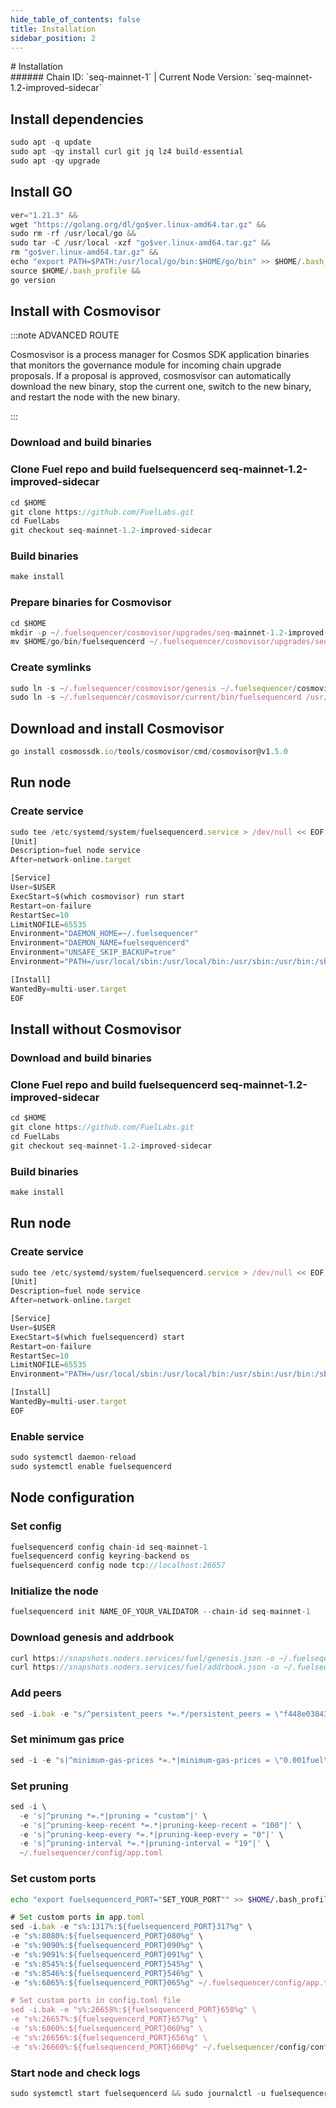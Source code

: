 ```yaml
---
hide_table_of_contents: false
title: Installation
sidebar_position: 2
---
```


<div class="h1-with-icon icon-fuel">
# Installation
</div>
###### Chain ID: `seq-mainnet-1` | Current Node Version: `seq-mainnet-1.2-improved-sidecar`

## Install dependencies

```js
sudo apt -q update
sudo apt -qy install curl git jq lz4 build-essential
sudo apt -qy upgrade
```

## Install GO
```js
ver="1.21.3" &&
wget "https://golang.org/dl/go$ver.linux-amd64.tar.gz" &&
sudo rm -rf /usr/local/go &&
sudo tar -C /usr/local -xzf "go$ver.linux-amd64.tar.gz" &&
rm "go$ver.linux-amd64.tar.gz" &&
echo "export PATH=$PATH:/usr/local/go/bin:$HOME/go/bin" >> $HOME/.bash_profile &&
source $HOME/.bash_profile &&
go version
```

## Install with Cosmovisor
:::note ADVANCED ROUTE

Cosmosvisor is a process manager for Cosmos SDK application binaries that monitors the governance module for incoming chain upgrade proposals. If a proposal is approved, cosmosvisor can automatically download the new binary, stop the current one, switch to the new binary, and restart the node with the new binary.

:::
### Download and build binaries
### Clone Fuel repo and build fuelsequencerd seq-mainnet-1.2-improved-sidecar
```js
cd $HOME
git clone https://github.com/FuelLabs.git
cd FuelLabs
git checkout seq-mainnet-1.2-improved-sidecar
```

### Build binaries
```js
make install
```
### Prepare binaries for Cosmovisor
```js
cd $HOME
mkdir -p ~/.fuelsequencer/cosmovisor/upgrades/seq-mainnet-1.2-improved-sidecar/bin
mv $HOME/go/bin/fuelsequencerd ~/.fuelsequencer/cosmovisor/upgrades/seq-mainnet-1.2-improved-sidecar/bin/
```

### Create symlinks
```js
sudo ln -s ~/.fuelsequencer/cosmovisor/genesis ~/.fuelsequencer/cosmovisor/current -f
sudo ln -s ~/.fuelsequencer/cosmovisor/current/bin/fuelsequencerd /usr/local/bin/fuelsequencerd -f
```

## Download and install Cosmovisor
```js
go install cosmossdk.io/tools/cosmovisor/cmd/cosmovisor@v1.5.0
```

## Run node
### Create service
```js
sudo tee /etc/systemd/system/fuelsequencerd.service > /dev/null << EOF
[Unit]
Description=fuel node service
After=network-online.target

[Service]
User=$USER
ExecStart=$(which cosmovisor) run start
Restart=on-failure
RestartSec=10
LimitNOFILE=65535
Environment="DAEMON_HOME=~/.fuelsequencer"
Environment="DAEMON_NAME=fuelsequencerd"
Environment="UNSAFE_SKIP_BACKUP=true"
Environment="PATH=/usr/local/sbin:/usr/local/bin:/usr/sbin:/usr/bin:/sbin:/bin:/usr/games:/usr/local/games:/snap/bin:~/.fuelsequencer/cosmovisor/current/bin"

[Install]
WantedBy=multi-user.target
EOF
```

## Install without Cosmovisor

### Download and build binaries
### Clone Fuel repo and build fuelsequencerd seq-mainnet-1.2-improved-sidecar
```js
cd $HOME
git clone https://github.com/FuelLabs.git
cd FuelLabs
git checkout seq-mainnet-1.2-improved-sidecar
```

### Build binaries
```js
make install
```

## Run node
### Create service
```js
sudo tee /etc/systemd/system/fuelsequencerd.service > /dev/null << EOF
[Unit]
Description=fuel node service
After=network-online.target

[Service]
User=$USER
ExecStart=$(which fuelsequencerd) start
Restart=on-failure
RestartSec=10
LimitNOFILE=65535
Environment="PATH=/usr/local/sbin:/usr/local/bin:/usr/sbin:/usr/bin:/sbin:/bin:/usr/games:/usr/local/games:/snap/bin"

[Install]
WantedBy=multi-user.target
EOF
```

### Enable service
```js
sudo systemctl daemon-reload
sudo systemctl enable fuelsequencerd
```

## Node configuration
### Set config
```js
fuelsequencerd config chain-id seq-mainnet-1
fuelsequencerd config keyring-backend os
fuelsequencerd config node tcp://localhost:26657
```

### Initialize the node
```js
fuelsequencerd init NAME_OF_YOUR_VALIDATOR --chain-id seq-mainnet-1
```

### Download genesis and addrbook
```js
curl https://snapshots.noders.services/fuel/genesis.json -o ~/.fuelsequencer/config/genesis.json
curl https://snapshots.noders.services/fuel/addrbook.json -o ~/.fuelsequencer/config/addrbook.json
```
### Add peers
```js
sed -i.bak -e "s/^persistent_peers *=.*/persistent_peers = \"f448e03843413c85cc423302e9c07316d4913f04@fuel-rpc.noders.services:38556\"/" ~/.fuelsequencer/config/config.toml
```

### Set minimum gas price
```js
sed -i -e "s|^minimum-gas-prices *=.*|minimum-gas-prices = \"0.001fuel\"|" ~/.fuelsequencer/config/app.toml
```
### Set pruning
```js
sed -i \
  -e 's|^pruning *=.*|pruning = "custom"|' \
  -e 's|^pruning-keep-recent *=.*|pruning-keep-recent = "100"|' \
  -e 's|^pruning-keep-every *=.*|pruning-keep-every = "0"|' \
  -e 's|^pruning-interval *=.*|pruning-interval = "19"|' \
  ~/.fuelsequencer/config/app.toml
```

### Set custom ports

```bash
echo "export fuelsequencerd_PORT="SET_YOUR_PORT"" >> $HOME/.bash_profile
```

```js
# Set custom ports in app.toml
sed -i.bak -e "s%:1317%:${fuelsequencerd_PORT}317%g" \
-e "s%:8080%:${fuelsequencerd_PORT}080%g" \
-e "s%:9090%:${fuelsequencerd_PORT}090%g" \
-e "s%:9091%:${fuelsequencerd_PORT}091%g" \
-e "s%:8545%:${fuelsequencerd_PORT}545%g" \
-e "s%:8546%:${fuelsequencerd_PORT}546%g" \
-e "s%:6065%:${fuelsequencerd_PORT}065%g" ~/.fuelsequencer/config/app.toml

# Set custom ports in config.toml file
sed -i.bak -e "s%:26658%:${fuelsequencerd_PORT}658%g" \
-e "s%:26657%:${fuelsequencerd_PORT}657%g" \
-e "s%:6060%:${fuelsequencerd_PORT}060%g" \
-e "s%:26656%:${fuelsequencerd_PORT}656%g" \
-e "s%:26660%:${fuelsequencerd_PORT}660%g" ~/.fuelsequencer/config/config.toml
```

### Start node and check logs
```js
sudo systemctl start fuelsequencerd && sudo journalctl -u fuelsequencerd -f --no-hostname -o cat
```
